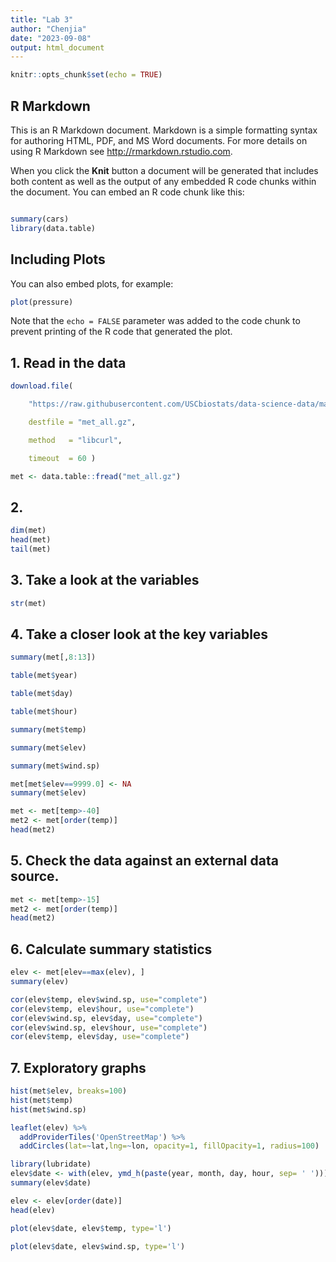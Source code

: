 ```yaml
---
title: "Lab 3"
author: "Chenjia"
date: "2023-09-08"
output: html_document
---
```


```r
knitr::opts_chunk$set(echo = TRUE)
```

## R Markdown

This is an R Markdown document. Markdown is a simple formatting syntax for authoring HTML, PDF, and MS Word documents. For more details on using R Markdown see <http://rmarkdown.rstudio.com>.

When you click the **Knit** button a document will be generated that includes both content as well as the output of any embedded R code chunks within the document. You can embed an R code chunk like this:

```r

```

```r
summary(cars)
library(data.table)
```

## Including Plots

You can also embed plots, for example:

```r
plot(pressure)
```

Note that the `echo = FALSE` parameter was added to the code chunk to prevent printing of the R code that generated the plot.

## 1. Read in the data

```r
download.file(

    "https://raw.githubusercontent.com/USCbiostats/data-science-data/master/02_met/met_all.gz",

    destfile = "met_all.gz",

    method   = "libcurl",

    timeout  = 60 )

met <- data.table::fread("met_all.gz")
```

## 2.

```r
dim(met)
head(met)
tail(met)
```

## 3. **Take a look at the variables**

```r
str(met)
```

## 4. **Take a closer look at the key variables**

```r
summary(met[,8:13])
```

```r
table(met$year)

table(met$day)

table(met$hour)
```

```r
summary(met$temp)

summary(met$elev)

summary(met$wind.sp)

```

```r
met[met$elev==9999.0] <- NA
summary(met$elev)
```

```r
met <- met[temp>-40]
met2 <- met[order(temp)]
head(met2)
```

## 5. **Check the data against an external data source.**

```r
met <- met[temp>-15]
met2 <- met[order(temp)]
head(met2)
```

## 6. **Calculate summary statistics**

```r
elev <- met[elev==max(elev), ]
summary(elev)
```

```r
cor(elev$temp, elev$wind.sp, use="complete")
cor(elev$temp, elev$hour, use="complete")
cor(elev$wind.sp, elev$day, use="complete")
cor(elev$wind.sp, elev$hour, use="complete")
cor(elev$temp, elev$day, use="complete")
```

## 7. **Exploratory graphs**

```r
hist(met$elev, breaks=100)
hist(met$temp)
hist(met$wind.sp)
```

```r
leaflet(elev) %>%
  addProviderTiles('OpenStreetMap') %>% 
  addCircles(lat=~lat,lng=~lon, opacity=1, fillOpacity=1, radius=100)
```

```r
library(lubridate)
elev$date <- with(elev, ymd_h(paste(year, month, day, hour, sep= ' ')))
summary(elev$date)
```

```r
elev <- elev[order(date)]
head(elev)
```

```r
plot(elev$date, elev$temp, type='l')
```

```r
plot(elev$date, elev$wind.sp, type='l')
```
